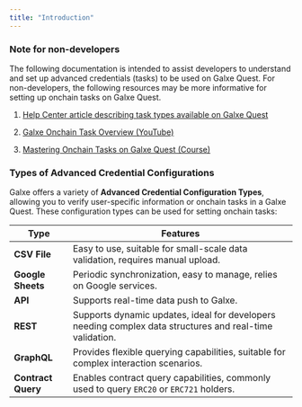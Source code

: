 ```yaml
---
title: "Introduction"
---
```


### **Note for non-developers**

The following documentation is intended to assist developers to understand and set up advanced credentials (tasks) to be used on Galxe Quest.  For non-developers, the following resources may be more informative for setting up onchain tasks on Galxe Quest.

1. [Help Center article describing task types available on Galxe Quest](https://help.galxe.com/en/articles/9728885-create-quest-tasks-settings)

2. [Galxe Onchain Task Overview (YouTube)](https://www.youtube.com/watch?v=PkJJ8cRCvc8)

3. [Mastering Onchain Tasks on Galxe Quest (Course)](https://bulletlabs.notion.site/Mastering-Onchain-Tasks-on-Galxe-Quest-1361204ce01180b8a4a7cfc048085b4f)

### Types of Advanced Credential Configurations

Galxe offers a variety of **Advanced Credential Configuration Types**, allowing you to verify user-specific information or onchain tasks in a Galxe Quest. These configuration types can be used for setting onchain tasks:

| **Type**           | **Features**                                                                                             |
| ------------------ | -------------------------------------------------------------------------------------------------------- |
| **CSV File**       | Easy to use, suitable for small-scale data validation, requires manual upload.                           |
| **Google Sheets**  | Periodic synchronization, easy to manage, relies on Google services.                                     |
| **API**            | Supports real-time data push to Galxe.                                                                   |
| **REST**           | Supports dynamic updates, ideal for developers needing complex data structures and real-time validation. |
| **GraphQL**        | Provides flexible querying capabilities, suitable for complex interaction scenarios.                     |
| **Contract Query** | Enables contract query capabilities, commonly used to query `ERC20` or `ERC721` holders.                 |